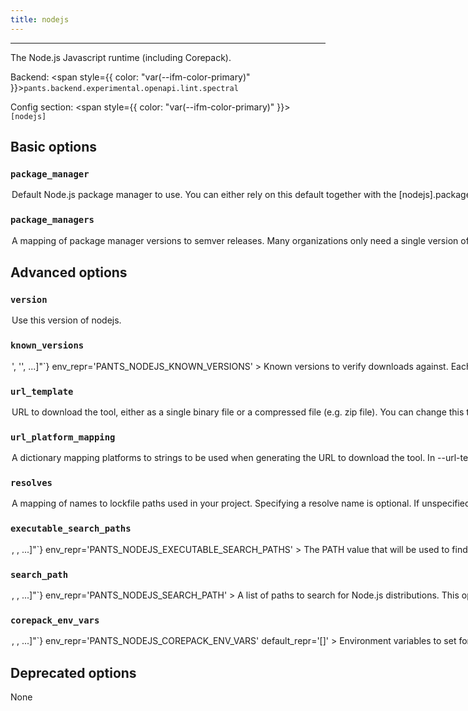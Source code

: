 ```yaml
---
title: nodejs
---
```



---

The Node.js Javascript runtime (including Corepack).

Backend: <span style={{ color: "var(--ifm-color-primary)" }}>`pants.backend.experimental.openapi.lint.spectral`</span>

Config section: <span style={{ color: "var(--ifm-color-primary)" }}>`[nodejs]`</span>

## Basic options

<span className={styles.options}>

### `package_manager`

<Option
  cli_repr='--nodejs-package-manager=<str>'
  env_repr='PANTS_NODEJS_PACKAGE_MANAGER'
  default_repr='npm'
>
  

Default Node.js package manager to use.

You can either rely on this default together with the [nodejs].package_managers option, or specify the `package.json#packageManager` tool and version in the package.json of your project.

Specifying conflicting package manager versions within a multi-package workspace is an error.

</Option>


### `package_managers`

<Option
  cli_repr={`--nodejs-package-managers="{'key1': val1, 'key2': val2, ...}"`}
  env_repr='PANTS_NODEJS_PACKAGE_MANAGERS'
>
  

A mapping of package manager versions to semver releases.

Many organizations only need a single version of a package manager, which is a good default and often the simplest thing to do.

The version download is managed by Corepack. This mapping corresponds to the https\://github.com/nodejs/corepack#known-good-releases setting, using the `--activate` flag.

</Option>


## Advanced options

### `version`

<Option
  cli_repr='--nodejs-version=<str>'
  env_repr='PANTS_NODEJS_VERSION'
  default_repr='v16.15.0'
>
  

Use this version of nodejs.

</Option>


### `known_versions`

<Option
  cli_repr={`--nodejs-known-versions="['<str>', '<str>', ...]"`}
  env_repr='PANTS_NODEJS_KNOWN_VERSIONS'
>
  

Known versions to verify downloads against.

Each element is a pipe-separated string of `version|platform|sha256|length`, where\:

- `version` is the version string
- `platform` is one of `[linux_arm64,linux_x86_64,macos_arm64,macos_x86_64]`
- `sha256` is the 64-character hex representation of the expected sha256
digest of the download file, as emitted by `shasum -a 256`
- `length` is the expected length of the download file in bytes, as emitted by
`wc -c`

E.g., `3.1.2|macos_x86_64|6d0f18cd84b918c7b3edd0203e75569e0c7caecb1367bbbe409b44e28514f5be|42813`.

Values are space-stripped, so pipes can be indented for readability if necessary.

</Option>


### `url_template`

<Option
  cli_repr='--nodejs-url-template=<str>'
  env_repr='PANTS_NODEJS_URL_TEMPLATE'
  default_repr='https://nodejs.org/dist/{version}/node-{version}-{platform}.tar'
>
  

URL to download the tool, either as a single binary file or a compressed file (e.g. zip file). You can change this to point to your own hosted file, e.g. to work with proxies or for access via the filesystem through a `file\:$abspath` URL (e.g. `file\:/this/is/absolute`, possibly by [templating the buildroot in a config file](\<[Options](doc\:options#config-file-entries)>)).

Use `\{version}` to have the value from `--version` substituted, and `\{platform}` to have a value from `--url-platform-mapping` substituted in, depending on the current platform. For example, https\://github.com/.../protoc-\{version}-\{platform}.zip.

</Option>


### `url_platform_mapping`

<Option
  cli_repr={`--nodejs-url-platform-mapping="{'key1': val1, 'key2': val2, ...}"`}
  env_repr='PANTS_NODEJS_URL_PLATFORM_MAPPING'
>
  

A dictionary mapping platforms to strings to be used when generating the URL to download the tool.

In `--url-template`, anytime the `\{platform}` string is used, Pants will determine the current platform, and substitute `\{platform}` with the respective value from your dictionary.

For example, if you define `\{"macos_x86_64"\: "apple-darwin", "linux_x86_64"\: "unknown-linux"}`, and run Pants on Linux with an intel architecture, then `\{platform}` will be substituted in the `--url-template` option with `unknown-linux`.

</Option>


### `resolves`

<Option
  cli_repr={`--nodejs-resolves="{'key1': val1, 'key2': val2, ...}"`}
  env_repr='PANTS_NODEJS_RESOLVES'
  default_repr='{}'
>
  

A mapping of names to lockfile paths used in your project.

Specifying a resolve name is optional. If unspecified, the default resolve name is calculated by taking the path from the source root to the directory containing the lockfile and replacing '/' with '.' in that path.

Example\: An npm lockfile located at `src/js/package/package-lock.json' will result in a resolve named `js.package`, assuming src/ is a source root.

Run `pants generate-lockfiles` to generate the lockfile(s).

</Option>


### `executable_search_paths`

<Option
  cli_repr={`--nodejs-executable-search-paths="[<binary-paths>, <binary-paths>, ...]"`}
  env_repr='PANTS_NODEJS_EXECUTABLE_SEARCH_PATHS'
>
  

The PATH value that will be used to find any tools required to run nodejs processes. The special string `"\<PATH>"` will expand to the contents of the PATH env var.

Can be overriden by field `nodejs_executable_search_paths` on `local_environment`, `docker_environment`, or `remote_environment` targets.

</Option>


### `search_path`

<Option
  cli_repr={`--nodejs-search-path="[<binary-paths>, <binary-paths>, ...]"`}
  env_repr='PANTS_NODEJS_SEARCH_PATH'
>
  

A list of paths to search for Node.js distributions.

This option is only used if a templated url download specified via [nodejs].known_versions does not contain a version matching the configured [nodejs].version range.

You can specify absolute paths to binaries and/or to directories containing binaries. The order of entries does not matter.

The following special strings are supported\:

For all runtime environment types\:

- `\<PATH>`, the contents of the PATH env var

When the environment is a `local_environment` target\:

- `\<ASDF>`, all Node.js versions currently configured by ASDF `(asdf shell, $\{HOME}/.tool-versions)`, with a fallback to all installed versions
- `\<ASDF_LOCAL>`, the ASDF binaries with the version in `BUILD_ROOT/.tool-versions`
- `\<NVM>`, all NodeJS versions under $NVM_DIR/versions/node
- `\<NVM_LOCAL>`, the nvm installation with the version in BUILD_ROOT/.nvmrc
Note that the version in the .nvmrc file has to be on the form "vX.Y.Z".

Can be overriden by field `nodejs_search_path` on `local_environment`, `docker_environment`, or `remote_environment` targets.

</Option>


### `corepack_env_vars`

<Option
  cli_repr={`--nodejs-corepack-env-vars="[<shell_str>, <shell_str>, ...]"`}
  env_repr='PANTS_NODEJS_COREPACK_ENV_VARS'
  default_repr='[]'
>
  

Environment variables to set for `corepack` invocations.

Entries are either strings in the form `ENV_VAR=value` to set an explicit value; or just `ENV_VAR` to copy the value from Pants's own environment.

Review https\://github.com/nodejs/corepack#environment-variables for available variables.

Can be overriden by field `nodejs_corepack_env_vars` on `local_environment`, `docker_environment`, or `remote_environment` targets.

</Option>


## Deprecated options

None

</span>